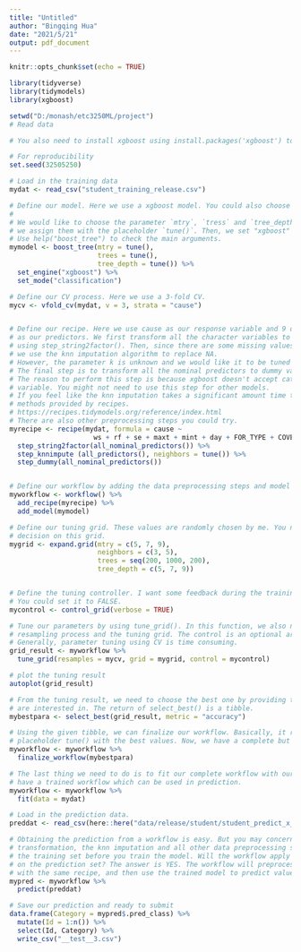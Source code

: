 ---
title: "Untitled"
author: "Bingqing Hua"
date: "2021/5/21"
output: pdf_document
---

```{r setup, include=FALSE}
knitr::opts_chunk$set(echo = TRUE)
```

```{r}
library(tidyverse)
library(tidymodels)
library(xgboost)

setwd("D:/monash/etc3250ML/project")
# Read data


```

```{r}
# You also need to install xgboost using install.packages('xgboost') to run this script.

# For reproducibility
set.seed(32505250)

# Load in the training data
mydat <- read_csv("student_training_release.csv") 

# Define our model. Here we use a xgboost model. You could also choose to use other models.
#
# We would like to choose the parameter `mtry`, `tress` and `tree_depth` using CV. Thus,
# we assign them with the placeholder `tune()`. Then, we set "xgboost" as our engine.
# Use help("boost_tree") to check the main arguments.
mymodel <- boost_tree(mtry = tune(),
                      trees = tune(),
                      tree_depth = tune()) %>%
  set_engine("xgboost") %>%
  set_mode("classification")

# Define our CV process. Here we use a 3-fold CV.
mycv <- vfold_cv(mydat, v = 3, strata = "cause")


# Define our recipe. Here we use cause as our response variable and 9 other variables
# as our predictors. We first transform all the character variables to factor variables by
# using step_string2factor(). Then, since there are some missing values in the data,
# we use the knn imputation algorithm to replace NA.
# However, the parameter k is unknown and we would like it to be tuned by CV.
# The final step is to transform all the nominal predictors to dummy variables.
# The reason to perform this step is because xgboost doesn't accept categorical
# variable. You might not need to use this step for other models.
# If you feel like the knn imputation takes a significant amount time to run, you could try other imputation
# methods provided by recipes.
# https://recipes.tidymodels.org/reference/index.html
# There are also other preprocessing steps you could try.
myrecipe <- recipe(mydat, formula = cause ~ 
                     ws + rf + se + maxt + mint + day + FOR_TYPE + COVER + HEIGHT) %>%
  step_string2factor(all_nominal_predictors()) %>%
  step_knnimpute (all_predictors(), neighbors = tune()) %>%
  step_dummy(all_nominal_predictors())


# Define our workflow by adding the data preprocessing steps and model specification.
myworkflow <- workflow() %>%
  add_recipe(myrecipe) %>%
  add_model(mymodel)

# Define our tuning grid. These values are randomly chosen by me. You need to make your own
# decision on this grid.
mygrid <- expand.grid(mtry = c(5, 7, 9),
                      neighbors = c(3, 5),
                      trees = seq(200, 1000, 200),
                      tree_depth = c(5, 7, 9))


# Define the tuning controller. I want some feedback during the training, so I turn on the verbose.
# You could set it to FALSE.
mycontrol <- control_grid(verbose = TRUE)

# Tune our parameters by using tune_grid(). In this function, we also need to specify the
# resampling process and the tuning grid. The control is an optional argument.
# Generally, parameter tuning using CV is time consuming.
grid_result <- myworkflow %>%
  tune_grid(resamples = mycv, grid = mygrid, control = mycontrol)

# plot the tuning result
autoplot(grid_result)

# From the tuning result, we need to choose the best one by providing the metric that you
# are interested in. The return of select_best() is a tibble.
mybestpara <- select_best(grid_result, metric = "accuracy")

# Using the given tibble, we can finalize our workflow. Basically, it replaces the
# placeholder tune() with the best values. Now, we have a complete but untrained workflow.
myworkflow <- myworkflow %>%
  finalize_workflow(mybestpara)

# The last thing we need to do is to fit our complete workflow with our data. Then, we will
# have a trained workflow which can be used in prediction.
myworkflow <- myworkflow %>%
  fit(data = mydat)

# Load in the prediction data.
preddat <- read_csv(here::here("data/release/student/student_predict_x_release.csv"))

# Obtaining the prediction from a workflow is easy. But you may concern about the data
# transformation, the knn imputation and all other data preprocessing steps you apply on
# the training set before you train the model. Will the workflow apply the same operations
# on the prediction set? The answer is YES. The workflow will preprocess the prediction set
# with the same recipe, and then use the trained model to predict values.
mypred <- myworkflow %>%
  predict(preddat)

# Save our prediction and ready to submit
data.frame(Category = mypred$.pred_class) %>%
  mutate(Id = 1:n()) %>%
  select(Id, Category) %>%
  write_csv("__test__3.csv")

```

